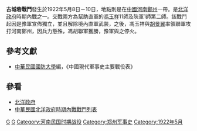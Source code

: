 {{vfd|hgfjhgf|date=2022/06/27}}
{{Infobox Military Conflict|
campaign=|
image=|
caption=|
conflict=古城砦戰鬥|
date=1922年5月8日－10日|
place=[[中華民國|中國]]河南鄭州|
result=豫軍失敗|
combatant1=馮玉祥11師、陝軍1師|
combatant2=豫軍第二師| 
commander1=[[馮玉祥|馮玉祥]]、[[胡景翼|胡景翼]]|
commander2=豫軍第二師寶德全|
strength1=16000|
strength2=8000|
casualties1=傷亡2000|
casualties2=傷亡2000|
}}
'''古城砦戰鬥'''發生於1922年5月8日－10日，地點則是在[[中華民國|中國]][[河南|河南]][[鄭州|鄭州]]一帶。是[[北洋政府|北洋政府]]時期內戰之一。交戰兩方為幫助直軍的[[馮玉祥|馮玉祥]]11師及陝軍1師第二師。該戰鬥起因是豫軍宣佈獨立，並且解除境內直軍武裝，之後，馮玉祥與[[胡景翼|胡景翼]]率領聯軍攻打河南鄭州，因兵力懸殊，馮胡聯軍獲勝，豫軍與之停火。

==參考文獻==
*[[中華民國|中華民國]][[國防大學_(臺灣)|國防大學]]編，《中國現代軍事史主要戰役表》
==參看==
*[[北洋政府|北洋政府]]
*[[中華民國北洋政府時期內戰戰鬥列表|中華民國北洋政府時期內戰戰鬥列表]]

[[Category:1922年中国战役|G]]
[[Category:中华民国北洋政府时期内战战役|G]]
[[Category:河南民国时期战役|Category:河南民国时期战役]]
[[Category:郑州军事史|Category:郑州军事史]]
[[Category:1922年5月|Category:1922年5月]]